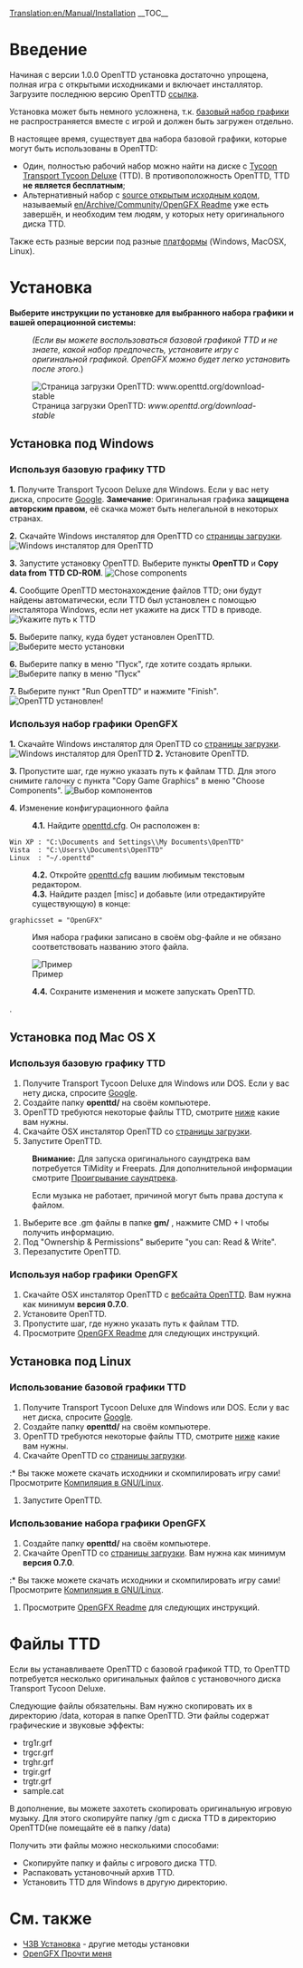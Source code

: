 [[Translation:en/Manual/Installation]]
{{ru/Оглавление}}
__TOC__
=Введение=
Начиная с версии 1.0.0 OpenTTD установка достаточно упрощена, полная игра с открытыми исходниками и включает инсталлятор. Загрузите последнюю версию OpenTTD [http://www.openttd.org/download-stable ссылка].

Установка может быть немного усложнена, т.к. [[en/Archive/Community/Base graphics|базовый набор графики]] не распространяется вместе с игрой и должен быть загружен отдельно.

В настоящее время, существует два набора базовой графики, которые могут быть использованы в OpenTTD:
* Один, полностью рабочий набор можно найти на диске с [https://www.wikipedia.org/wiki/ru:Transport Tycoon Transport Tycoon Deluxe] (TTD). В противоположность OpenTTD, TTD '''не является бесплатным''';
* Альтернативный набор с [https://www.wikipedia.org/wiki/ru:Open source открытым исходным кодом], называемый [[en/Archive/Community/OpenGFX Readme]] уже есть завершён, и необходим тем людям, у которых нету оригинального диска TTD.

Также есть разные версии под разные [[ru/Archive/Compilation and Ports/Операционная система|платформы]] (Windows, MacOSX, Linux).

= Установка =
'''Выберите инструкции по установке для выбранного набора графики и вашей операционной системы:'''
:<p style="font-size: 90%">''(Если вы можете воспользоваться базовой графикой TTD и не знаете, какой набор предпочесть, установите игру с оригинальной графикой. OpenGFX можно будет легко установить после этого.'')</p>

[[File:en/Installation 1a.png|frame|center|Страница загрузки OpenTTD: ''www.openttd.org/download-stable'']]

== Установка под Windows ==
===Используя базовую графику TTD===
'''1.''' Получите Transport Tycoon Deluxe для Windows. Если у вас нету диска, спросите [http://www.google.com/search?q=transport+tycoon+deluxe Google]. '''Замечание''': Оригинальная графика '''защищена авторским правом''', её скачка может быть нелегальной в некоторых странах.

'''2.''' Скачайте Windows инсталятор для OpenTTD со [http://www.openttd.org/download-stable страницы загрузки].
[[File:en/Installation 1b.png|frame|center|Windows инсталятор для OpenTTD]]

'''3.''' Запустите установку OpenTTD. Выберите пункты '''OpenTTD''' и '''Copy data from TTD CD-ROM'''.
[[File:en/Installation 2.png|frame|center|Chose components]]

'''4.''' Сообщите OpenTTD местонахождение файлов TTD; они будут найдены автоматически, если TTD был установлен с помощью инсталятора Windows, если нет укажите на диск TTD в приводе.
[[File:en/Installation 3.png|frame|center|Укажите путь к TTD]]

'''5.''' Выберите папку, куда будет установлен OpenTTD.
[[File:en/Installation 4.png|frame|center|Выберите место установки]]

'''6.''' Выберите папку в меню "Пуск", где хотите создать ярлыки.
[[File:en/Installation 5.png|frame|center|Выберите папку в меню "Пуск"]]

'''7.''' Выберите пункт "Run OpenTTD" и нажмите "Finish".
[[File:en/Installation 6.png|frame|center|OpenTTD установлен!]]

===Используя набор графики OpenGFX===
'''1.''' Скачайте Windows инсталятор для OpenTTD со [http://www.openttd.org/download-stable страницы загрузки].
[[File:en/Installation 1b.png|frame|center|Windows инсталятор для OpenTTD]]
'''2.''' Установите OpenTTD.

'''3.''' Пропустите шаг, где нужно указать путь к файлам TTD. Для этого снимите галочку с пункта "Copy Game Graphics" в меню "Choose Components".
[[File:en/Installation 2 gfx.png|frame|center|Выбор компонентов]]

'''4.''' Изменение конфигурационного файла
:'''4.1.''' Найдите [[ru/Archive/Manual/Settings/Openttd.cfg|openttd.cfg]]. Он расположен в:
 Win XP : "C:\Documents and Settings\<username>\My Documents\OpenTTD"
 Vista  : "C:\Users\<username>\Documents\OpenTTD"
 Linux  : "~/.openttd"
:'''4.2.''' Откройте [[ru/Archive/Manual/Settings/Openttd.cfg|openttd.cfg]] вашим любимым текстовым редактором.
:'''4.3.''' Найдите раздел [misc] и добавьте (или отредактируйте существующую) в конце:
 graphicsset = "OpenGFX"
: Имя набора графики записано в своём obg-файле и не обязано соответствовать названию этого файла.
[[File:en/Installation 9 grx manual configuration cfg.png|frame|center|Пример]]
:'''4.4.''' Сохраните изменения и можете запускать OpenTTD.

{{ru/Устарело|Страница не включает выпуск OpenTTD 1.0.0 с автоматической установкой и содержит неточности, смотрите для справки [http://vcs.openttd.org/svn/browser/trunk/readme.txt Прочти меня - установка].<br>Также обратите внимание, что эта страница почти копия [[ru/Archive/Manual/ЧЗВ Установка|ЧЗВ Установка]]}}.

== Установка под Mac OS X ==
===Используя базовую графику TTD===
#Получите Transport Tycoon Deluxe для Windows или DOS. Если у вас нету диска, спросите [http://www.google.com/search?q=transport+tycoon+deluxe Google].
#Создайте папку '''openttd/''' на своём компьютере.
#OpenTTD требуются некоторые файлы TTD, смотрите [[#Файлы TTD|ниже]] какие вам нужны.
#Скачайте OSX инсталятор OpenTTD со [http://www.openttd.org/download-stable страницы загрузки].
#Запустите OpenTTD.


:'''Внимание:''' Для запуска оригинального саундтрека вам потребуется TiMidity и Freepats. Для дополнительной информации смотрите [[en/Archive/Compilation and Ports/Compiling on GNU∕Linux and *BSD#Playing the soundtrack|Проигрывание саундтрека]].


:Если музыка не работает, причиной могут быть права доступа к файлом.
#Выберите все .gm файлы в папке '''gm/''' , нажмите CMD + I чтобы получить информацию.
#Под "Ownership & Permissions" выберите "you can: Read & Write".
#Перезапустите OpenTTD.

===Используя набор графики OpenGFX===
# Скачайте OSX инсталятор OpenTTD с [http://www.openttd.org/ вебсайта OpenTTD]. Вам нужна как минимум '''версия 0.7.0'''.
# Установите OpenTTD.
# Пропустите шаг, где нужно указать путь к файлам TTD.
# Просмотрите [[en/Archive/Community/OpenGFX Readme#Manually_Installing_OpenGFX|OpenGFX Readme]] для следующих инструкций.


== Установка под Linux ==

===Использование базовой графики TTD===
#Получите Transport Tycoon Deluxe для Windows или DOS. Если у вас нет диска, спросите [http://www.google.com/search?q=transport+tycoon+deluxe Google].
#Создайте папку '''openttd/''' на своём компьютере.
#OpenTTD требуются некоторые файлы TTD, смотрите [[#Файлы TTD|ниже]] какие вам нужны.
#Скачайте OpenTTD со [http://www.openttd.org/download-stable страницы загрузки].
:* Вы также можете скачать исходники и скомпилировать игру сами! Просмотрите [[ru/Компиляция в GNU/Linux|Компиляция в GNU/Linux]].
#Запустите OpenTTD.

===Использование набора графики OpenGFX===
#Создайте папку '''openttd/''' на своём компьютере.
# Скачайте OpenTTD со [http://www.openttd.org/download-stable страницы загрузки]. Вам нужна как минимум '''версия 0.7.0'''.
:* Вы также можете скачать исходники и скомпилировать игру сами! Просмотрите [[ru/Компиляция в GNU/Linux|Компиляция в GNU/Linux]].
# Просмотрите [[en/Archive/Community/OpenGFX Readme#Manually_Installing_OpenGFX|OpenGFX Readme]] для следующих инструкций.

= Файлы TTD=
Если вы устанавливаете OpenTTD с базовой графикой TTD, то OpenTTD потребуется несколько оригинальных файлов с установочного диска Transport Tycoon Deluxe.

Следующие файлы обязательны. Вам нужно скопировать их в директорию /data, которая в папке OpenTTD. Эти файлы содержат графические и звуковые эффекты:
* trg1r.grf
* trgcr.grf
* trghr.grf
* trgir.grf
* trgtr.grf
* sample.cat


В дополнение, вы можете захотеть скопировать оригинальную игровую музыку. Для этого скопируйте папку /gm с диска TTD в директорию OpenTTD(не помещайте её в папку /data)

Получить эти файлы можно несколькими способами:
* Скопируйте папку и файлы с игрового диска TTD.
* Распаковать установочный архив TTD.
* Установить TTD для Windows в другую директорию.

= См. также=
* [[ru/Archive/Manual/ЧЗВ Установка|ЧЗВ Установка]] - другие методы установки
* [[ru/Archive/Community/OpenGFX Прочти меня|OpenGFX Прочти меня]]